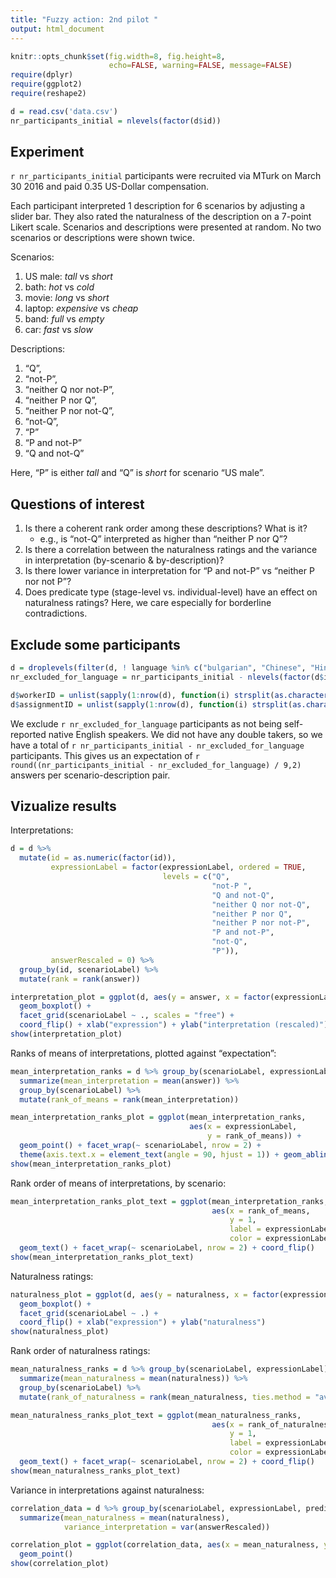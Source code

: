 ```yaml
---
title: "Fuzzy action: 2nd pilot "
output: html_document
---
```



```r
knitr::opts_chunk$set(fig.width=8, fig.height=8, 
                      echo=FALSE, warning=FALSE, message=FALSE)
require(dplyr)
require(ggplot2)
require(reshape2)

```

```r
d = read.csv('data.csv')
nr_participants_initial = nlevels(factor(d$id))
```



## Experiment



`r nr_participants_initial` participants were recruited via MTurk on March 30 2016 and paid 0.35 US-Dollar compensation.

Each participant interpreted 1 description for 6 scenarios by adjusting a slider bar. They also rated the naturalness of the description on a 7-point Likert scale. Scenarios and descriptions were presented at random. No two scenarios or descriptions were shown twice. 

Scenarios:

1. US male: *tall* vs *short*
2. bath: *hot* vs *cold*
3. movie: *long* vs *short*
4. laptop: *expensive* vs *cheap*
5. band: *full* vs *empty*
6. car: *fast* vs *slow*

Descriptions: 

1. "Q", 
2. "not-P ", 
3. "neither Q nor not-P",
4. "neither P nor Q", 
5. "neither P nor not-Q",
6. "not-Q", 
7. "P"
8. "P and not-P"
9. "Q and not-Q"

Here, "P" is either *tall* and "Q" is *short* for scenario "US male".

## Questions of interest

1. Is there a coherent rank order among these descriptions? What is it?
    - e.g., is "not-Q" interpreted as higher than "neither P nor Q"?
2. Is there a correlation between the naturalness ratings and the variance in interpretation (by-scenario & by-description)?
3. Is there lower variance in interpretation for "P and not-P" vs "neither P nor not P"?
4. Does predicate type (stage-level vs. individual-level) have an effect on naturalness ratings? Here, we care especially for borderline contradictions.

## Exclude some participants

```r

d = droplevels(filter(d, ! language %in% c("bulgarian", "Chinese", "Hindi") ))
nr_excluded_for_language = nr_participants_initial - nlevels(factor(d$id)) 

d$workerID = unlist(sapply(1:nrow(d), function(i) strsplit(as.character(d$id[i]), ":")[[1]][1]))
d$assignmentID = unlist(sapply(1:nrow(d), function(i) strsplit(as.character(d$id[i]), ":")[[1]][2]))

```

We exclude `r nr_excluded_for_language` participants as not being self-reported native English speakers. We did not have any double takers, so we have a total of `r nr_participants_initial - nr_excluded_for_language` participants. This gives us an expectation of `r round((nr_participants_initial - nr_excluded_for_language) / 9,2)` answers per scenario-description pair.

## Vizualize results

Interpretations:

```r
d = d %>%
  mutate(id = as.numeric(factor(id)),
         expressionLabel = factor(expressionLabel, ordered = TRUE, 
                                  levels = c("Q", 
                                             "not-P ", 
                                             "Q and not-Q", 
                                             "neither Q nor not-Q", 
                                             "neither P nor Q", 
                                             "neither P nor not-P", 
                                             "P and not-P",
                                             "not-Q", 
                                             "P")),
         answerRescaled = 0) %>% 
  group_by(id, scenarioLabel) %>%
  mutate(rank = rank(answer))

interpretation_plot = ggplot(d, aes(y = answer, x = factor(expressionLabel))) + 
  geom_boxplot() + 
  facet_grid(scenarioLabel ~ ., scales = "free") + 
  coord_flip() + xlab("expression") + ylab("interpretation (rescaled)")
show(interpretation_plot)

```

Ranks of means of interpretations, plotted against "expectation":

```r
mean_interpretation_ranks = d %>% group_by(scenarioLabel, expressionLabel) %>%
  summarize(mean_interpretation = mean(answer)) %>%
  group_by(scenarioLabel) %>%
  mutate(rank_of_means = rank(mean_interpretation))

mean_interpretation_ranks_plot = ggplot(mean_interpretation_ranks,
                                        aes(x = expressionLabel,
                                            y = rank_of_means)) +
  geom_point() + facet_wrap(~ scenarioLabel, nrow = 2) +
  theme(axis.text.x = element_text(angle = 90, hjust = 1)) + geom_abline(intercept = 0, color = "gray")
show(mean_interpretation_ranks_plot)
```


Rank order of means of interpretations, by scenario:

```r
mean_interpretation_ranks_plot_text = ggplot(mean_interpretation_ranks,
                                             aes(x = rank_of_means,
                                                 y = 1,
                                                 label = expressionLabel,
                                                 color = expressionLabel)) +
  geom_text() + facet_wrap(~ scenarioLabel, nrow = 2) + coord_flip()
show(mean_interpretation_ranks_plot_text)
```


Naturalness ratings:

```r
naturalness_plot = ggplot(d, aes(y = naturalness, x = factor(expressionLabel))) + 
  geom_boxplot() + 
  facet_grid(scenarioLabel ~ .) + 
  coord_flip() + xlab("expression") + ylab("naturalness")
show(naturalness_plot)
```

Rank order of naturalness ratings:

```r
mean_naturalness_ranks = d %>% group_by(scenarioLabel, expressionLabel) %>%
  summarize(mean_naturalness = mean(naturalness)) %>%
  group_by(scenarioLabel) %>%
  mutate(rank_of_naturalness = rank(mean_naturalness, ties.method = "average"))

mean_naturalness_ranks_plot_text = ggplot(mean_naturalness_ranks,
                                             aes(x = rank_of_naturalness,
                                                 y = 1,
                                                 label = expressionLabel,
                                                 color = expressionLabel)) +
  geom_text() + facet_wrap(~ scenarioLabel, nrow = 2) + coord_flip()
show(mean_naturalness_ranks_plot_text)

```



Variance in interpretations against naturalness:

```r
correlation_data = d %>% group_by(scenarioLabel, expressionLabel, predicateType) %>%
  summarize(mean_naturalness = mean(naturalness),
            variance_interpretation = var(answerRescaled))

correlation_plot = ggplot(correlation_data, aes(x = mean_naturalness, y = variance_interpretation)) +
  geom_point()
show(correlation_plot)
```

